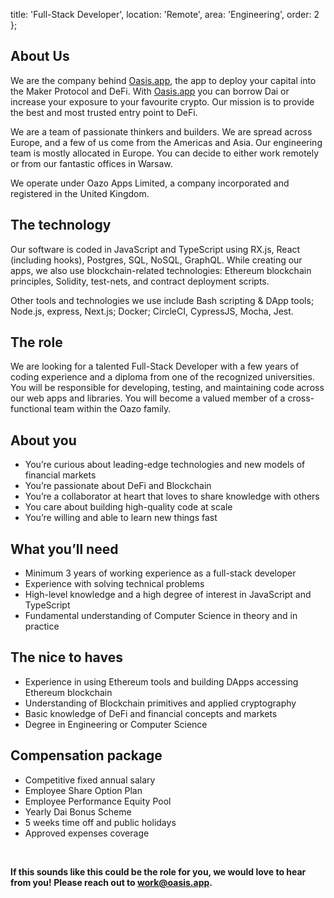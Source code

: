   title: 'Full-Stack Developer',
  location: 'Remote',
  area: 'Engineering',
  order: 2
};

## About Us
We are the company behind [Oasis.app](https://oasis.app/), the app to deploy your capital into the Maker Protocol and DeFi. With [Oasis.app](https://oasis.app/) you can borrow Dai or increase your exposure to your favourite crypto. Our mission is to provide the best and most trusted entry point to DeFi.

We are a team of passionate thinkers and builders. We are spread across Europe, and a few of us come from the Americas and Asia. Our engineering team is mostly allocated in Europe. You can decide to either work remotely or from our fantastic offices in Warsaw. 

We operate under Oazo Apps Limited, a company incorporated and registered in the United Kingdom.

## The technology
Our software is coded in JavaScript and TypeScript using RX.js, React (including hooks), Postgres, SQL, NoSQL, GraphQL. While creating our apps, we also use blockchain-related technologies: Ethereum blockchain principles, Solidity, test-nets, and contract deployment scripts.

Other tools and technologies we use include Bash scripting & DApp tools; Node.js, express, Next.js; Docker; CircleCI, CypressJS, Mocha, Jest.

## The role
We are looking for a talented Full-Stack Developer with a few years of coding experience and a diploma from one of the recognized universities. You will be responsible for developing, testing, and maintaining code across our web apps and libraries. You will become a valued member of a cross-functional team within the Oazo family.

## About you
- You’re curious about leading-edge technologies and new models of financial markets
- You’re passionate about DeFi and Blockchain
- You’re a collaborator at heart that loves to share knowledge with others
- You care about building high-quality code at scale
- You’re willing and able to learn new things fast

## What you’ll need
- Minimum 3 years of working experience as a full-stack developer
- Experience with solving technical problems
- High-level knowledge and a high degree of interest in JavaScript and TypeScript
- Fundamental understanding of Computer Science in theory and in practice

## The nice to haves
- Experience in using Ethereum tools and building DApps accessing Ethereum blockchain
- Understanding of Blockchain primitives and applied cryptography
- Basic knowledge of DeFi and financial concepts and markets
- Degree in Engineering or Computer Science

## Compensation package
- Competitive fixed annual salary
- Employee Share Option Plan
- Employee Performance Equity Pool
- Yearly Dai Bonus Scheme
- 5 weeks time off and public holidays
- Approved expenses coverage

<br/>

**If this sounds like this could be the role for you, we would love to hear from you! Please reach out to [work@oasis.app](mailto:work@oasis.app).**

